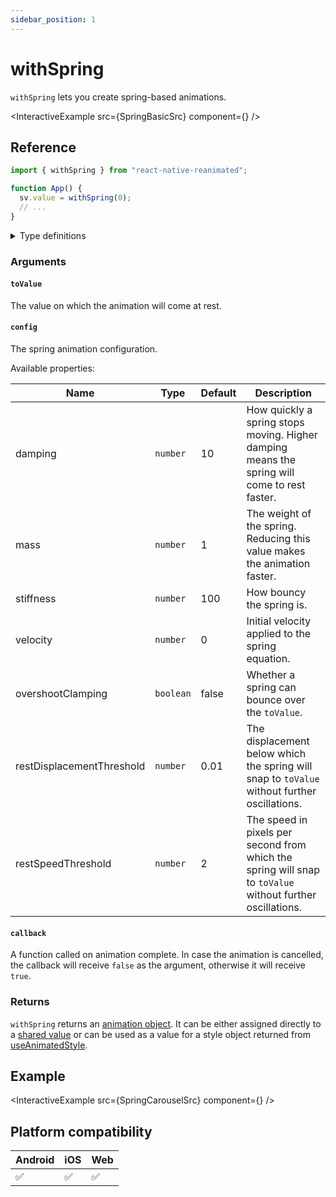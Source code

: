```yaml
---
sidebar_position: 1
---
```


# withSpring

`withSpring` lets you create spring-based animations.


<InteractiveExample src={SpringBasicSrc} component={<SpringBasic />} />

## Reference

```javascript
import { withSpring } from "react-native-reanimated";

function App() {
  sv.value = withSpring(0);
  // ...
}
```

<details>
<summary>Type definitions</summary>

```typescript
type AnimatableValue = number | string | number[];

interface WithSpringConfig {
  damping?: number;
  mass?: number;
  stiffness?: number;
  overshootClamping?: boolean;
  restSpeedThreshold?: number;
  restDisplacementThreshold?: number;
  velocity?: number;
}

function withSpring<T extends AnimatableValue>(
  toValue: T,
  config?: WithSpringConfig,
  callback?: (finished?: boolean, current?: AnimatableValue) => void
): T;
```

</details>

### Arguments

#### `toValue`

The value on which the animation will come at rest.

#### `config` <Optional />

The spring animation configuration.


<ModifierPlayground usePlayground={useSpringPlayground} />

Available properties:

| Name                                   | Type      | Default | Description                                                                                               |
| -------------------------------------- | --------- | ------- | --------------------------------------------------------------------------------------------------------- |
| damping <Optional />                   | `number`  | 10      | How quickly a spring stops moving. Higher damping means the spring will come to rest faster.              |
| mass <Optional />                      | `number`  | 1       | The weight of the spring. Reducing this value makes the animation faster.                                 |
| stiffness <Optional />                 | `number`  | 100     | How bouncy the spring is.                                                                                 |
| velocity <Optional />                  | `number`  | 0       | Initial velocity applied to the spring equation.                                                          |
| overshootClamping <Optional />         | `boolean` | false   | Whether a spring can bounce over the `toValue`.                                                           |
| restDisplacementThreshold <Optional /> | `number`  | 0.01    | The displacement below which the spring will snap to `toValue` without further oscillations.              |
| restSpeedThreshold <Optional />        | `number`  | 2       | The speed in pixels per second from which the spring will snap to `toValue` without further oscillations. |

#### `callback` <Optional />

A function called on animation complete. In case the animation is cancelled, the callback will receive `false` as the argument, otherwise it will receive `true`.

### Returns

`withSpring` returns an [animation object](/docs/fundamentals/glossary#animation-object). It can be either assigned directly to a [shared value](/docs/fundamentals/glossary#shared-value) or can be used as a value for a style object returned from [useAnimatedStyle](docs/core/useAnimatedStyle).

## Example


<InteractiveExample src={SpringCarouselSrc} component={<SpringCarousel />} />

## Platform compatibility

<div className="compatibility">

| Android | iOS | Web |
| ------- | --- | --- |
| ✅      | ✅  | ✅  |

</div>
